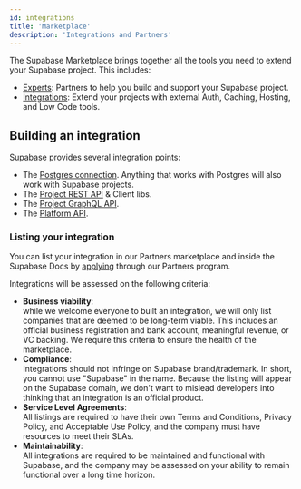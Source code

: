 ```yaml
---
id: integrations
title: 'Marketplace'
description: 'Integrations and Partners'
---
```


The Supabase Marketplace brings together all the tools you need to extend your Supabase project. This includes:

- [Experts](https://supabase.com/partners/experts): Partners to help you build and support your Supabase project.
- [Integrations](https://supabase.com/partners/integrations): Extend your projects with external Auth, Caching, Hosting, and Low Code tools.

## Building an integration

Supabase provides several integration points:

- The [Postgres connection](/docs/guides/database/connecting-to-postgres). Anything that works with Postgres will also work with Supabase projects.
- The [Project REST API](/docs/guides/api#rest-api) & Client libs.
- The [Project GraphQL API](/docs/guides/api#graphql-api).
- The [Platform API](/docs/reference/api).

### Listing your integration

You can list your integration in our Partners marketplace and inside the Supabase Docs by [applying](https://supabase.com/partners/integrations#become-a-partner) through our Partners program.

Integrations will be assessed on the following criteria:

- **Business viability**:<br />while we welcome everyone to built an integration, we will only list companies that are deemed to be long-term viable. This includes an official business registration and bank account, meaningful revenue, or VC backing. We require this criteria to ensure the health of the marketplace.
- **Compliance**:<br />Integrations should not infringe on Supabase brand/trademark. In short, you cannot use "Supabase" in the name. Because the listing will appear on the Supabase domain, we don't want to mislead developers into thinking that an integration is an official product.
- **Service Level Agreements**:<br />All listings are required to have their own Terms and Conditions, Privacy Policy, and Acceptable Use Policy, and the company must have resources to meet their SLAs.
- **Maintainability**:<br />All integrations are required to be maintained and functional with Supabase, and the company may be assessed on your ability to remain functional over a long time horizon.
